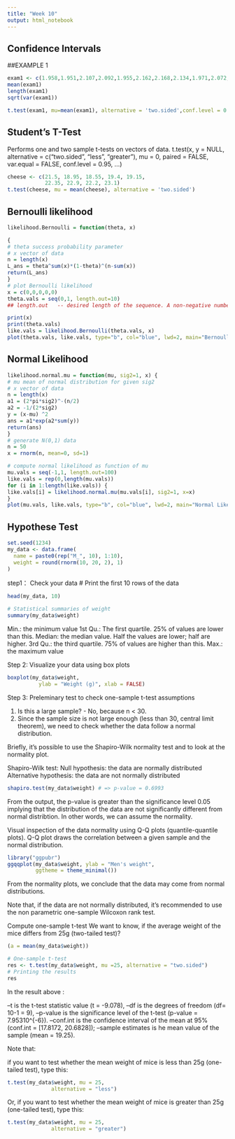 ---
title: "Week 10"
output: html_notebook
---


## Confidence Intervals

##EXAMPLE 1

```{r}
exam1 <- c(1.958,1.951,2.107,2.092,1.955,2.162,2.168,2.134,1.971,2.072,2.049,2.017,2.117,1.977,2.034,2.062,2.110,1.974,1.992,2.018,2.135,2.107,2.084,2.169,2.085,2.018,1.977,2.116,1.988,2.066,2.126,2.167,1.969,2.198,2.078,2.119,2.088,2.172,2.133,2.112,2.066,2.128,2.142,2.042,2.050,2.102,2.000,2.188,1.960,2.128)
mean(exam1)
length(exam1)
sqrt(var(exam1))
```
```{r}
t.test(exam1, mu=mean(exam1), alternative = 'two.sided',conf.level = 0.95)
```


## Student's T-Test
Performs one and two sample t-tests on vectors of data.
t.test(x, y = NULL,
       alternative = c("two.sided", "less", "greater"),
       mu = 0, paired = FALSE, var.equal = FALSE,
       conf.level = 0.95, ...)

```{r}
cheese <- c(21.5, 18.95, 18.55, 19.4, 19.15,
            22.35, 22.9, 22.2, 23.1)
t.test(cheese, mu = mean(cheese), alternative = 'two.sided')
```


## Bernoulli likelihood

```{r}
likelihood.Bernoulli = function(theta, x) 

{                                                                
# theta success probability parameter
# x vector of data
n = length(x)
L_ans = theta^sum(x)*(1-theta)^(n-sum(x))
return(L_ans)
}
# plot Bernoulli likelihood
x = c(0,0,0,0,0)
theta.vals = seq(0,1, length.out=10)
## length.out	-- desired length of the sequence. A non-negative number, which for seq and seq.int will be rounded up if fractional

print(x)
print(theta.vals)
like.vals = likelihood.Bernoulli(theta.vals, x)
plot(theta.vals, like.vals, type="b", col="blue", lwd=2, main="Bernoulli Likelihood for x=(0,0,0,0,0)")
```


##   Normal Likelihood


```{r}
likelihood.normal.mu = function(mu, sig2=1, x) {
# mu mean of normal distribution for given sig2
# x vector of data
n = length(x)
a1 = (2*pi*sig2)^-(n/2)
a2 = -1/(2*sig2)
y = (x-mu) ^2
ans = a1*exp(a2*sum(y))
return(ans)
}
# generate N(0,1) data
n = 50
x = rnorm(n, mean=0, sd=1)

# compute normal likelihood as function of mu
mu.vals = seq(-1,1, length.out=100)
like.vals = rep(0,length(mu.vals))
for (i in 1:length(like.vals)) {
like.vals[i] = likelihood.normal.mu(mu.vals[i], sig2=1, x=x)
}
plot(mu.vals, like.vals, type="b", col="blue", lwd=2, main="Normal Likelihood for x=rnorm(n, mean=0, sd=1)")
```


## Hypothese Test


```{r}
set.seed(1234)
my_data <- data.frame(
  name = paste0(rep("M_", 10), 1:10),
  weight = round(rnorm(10, 20, 2), 1)
)
```

step1： Check your data
# Print the first 10 rows of the data
```{r}
head(my_data, 10)
```
```{r}
# Statistical summaries of weight
summary(my_data$weight)
```

Min.: the minimum value
1st Qu.: The first quartile. 25% of values are lower than this.
Median: the median value. Half the values are lower; half are higher.
3rd Qu.: the third quartile. 75% of values are higher than this.
Max.: the maximum value

Step 2: Visualize your data using box plots

```{r}
boxplot(my_data$weight, 
          ylab = "Weight (g)", xlab = FALSE)
```


Step 3: Preleminary test to check one-sample t-test assumptions

1. Is this a large sample? - No, because n < 30.
2. Since the sample size is not large enough (less than 30, central limit theorem), we need to check whether the data follow a normal distribution.


Briefly, it’s possible to use the Shapiro-Wilk normality test and to look at the normality plot.

Shapiro-Wilk test:
Null hypothesis: the data are normally distributed
Alternative hypothesis: the data are not normally distributed

 

```{r}
shapiro.test(my_data$weight) # => p-value = 0.6993
```
 

From the output, the p-value is greater than the significance level 0.05 implying that the distribution of the data are not significantly different from normal distribtion. In other words, we can assume the normality.


Visual inspection of the data normality using Q-Q plots (quantile-quantile plots). Q-Q plot draws the correlation between a given sample and the normal distribution.

```{r}
library("ggpubr")
ggqqplot(my_data$weight, ylab = "Men's weight",
         ggtheme = theme_minimal())
```

From the normality plots, we conclude that the data may come from normal distributions.

Note that, if the data are not normally distributed, it’s recommended to use the non parametric one-sample Wilcoxon rank test.

Compute one-sample t-test
We want to know, if the average weight of the mice differs from 25g (two-tailed test)?
```{r}
(a = mean(my_data$weight))
```


```{r}
# One-sample t-test
res <- t.test(my_data$weight, mu =25, alternative = "two.sided")
# Printing the results
res 
```
 

In the result above :

--t is the t-test statistic value (t = -9.078),
--df is the degrees of freedom (df= 10-1 = 9),
--p-value is the significance level of the t-test (p-value = 7.95310^{-6}).
--conf.int is the confidence interval of the mean at 95% (conf.int = [17.8172, 20.6828]);
--sample estimates is he mean value of the sample (mean = 19.25).

Note that:

if you want to test whether the mean weight of mice is less than 25g (one-tailed test), type this:

```{r}
t.test(my_data$weight, mu = 25,
              alternative = "less")
```
Or, if you want to test whether the mean weight of mice is greater than 25g (one-tailed test), type this:
```{r}
t.test(my_data$weight, mu = 25,
              alternative = "greater")
```





